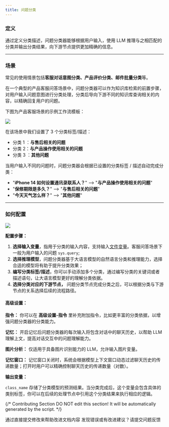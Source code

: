 ```yaml
---
title: 问题分类
---
```


### **定义**

通过定义分类描述，问题分类器能够根据用户输入，使用 LLM 推理与之相匹配的分类并输出分类结果，向下游节点提供更加精确的信息。

***

### **场景**

常见的使用情景包括**客服对话意图分类、产品评价分类、邮件批量分类**等。

在一个典型的产品客服问答场景中，问题分类器可以作为知识库检索的前置步骤，对用户输入问题意图进行分类处理，分类后导向下游不同的知识库查询相关的内容，以精确回复用户的问题。

下图为产品客服场景的示例工作流模板：

![](https://assets-docs.dify.ai/dify-enterprise-mintlify/zh_CN/guides/workflow/node/465d730a4b7eaa2005e7268a086bdd1a.png)

在该场景中我们设置了 3 个分类标签/描述：

* 分类 1 ：**与售后相关的问题**
* 分类 2：**与产品操作使用相关的问题**
* 分类 3 ：**其他问题**

当用户输入不同的问题时，问题分类器会根据已设置的分类标签 / 描述自动完成分类：

* "**iPhone 14 如何设置通讯录联系人？**" —> "**与产品操作使用相关的问题**"
* "**保修期限是多久？**" —> "**与售后相关的问题**"
* "**今天天气怎么样？**" —> "**其他问题**"

***

### 如何配置

![](https://assets-docs.dify.ai/dify-enterprise-mintlify/zh_CN/guides/workflow/node/923c4cbc6956fe8925895b812802a24b.png)

**配置步骤：**

1. **选择输入变量**，指用于分类的输入内容，支持输入[文件变量](/zh-hans/guides/workflow/variables)。客服问答场景下一般为用户输入的问题 `sys.query`;
2. **选择推理模型**，问题分类器基于大语言模型的自然语言分类和推理能力，选择合适的模型将有助于提升分类效果；
3. **编写分类标签/描述**，你可以手动添加多个分类，通过编写分类的关键词或者描述语句，让大语言模型更好的理解分类依据。
4. **选择分类对应的下游节点，** 问题分类节点完成分类之后，可以根据分类与下游节点的关系选择后续的流程路径。

#### **高级设置：**

**指令：** 你可以在 **高级设置-指令** 里补充附加指令，比如更丰富的分类依据，以增强问题分类器的分类能力。

**记忆：** 开启记忆后问题分类器的每次输入将包含对话中的聊天历史，以帮助 LLM 理解上文，提高对话交互中的问题理解能力。

**图片分析：** 仅适用于具备图片识别能力的 LLM，允许输入图片变量。

**记忆窗口：** 记忆窗口关闭时，系统会根据模型上下文窗口动态过滤聊天历史的传递数量；打开时用户可以精确控制聊天历史的传递数量（对数）。

**输出变量：**

`class_name` 存储了分类模型的预测结果。当分类完成后，这个变量会包含具体的类别标签，你可以在后续的处理节点中引用这个分类结果来执行相应的逻辑。

{/*
Contributing Section
DO NOT edit this section!
It will be automatically generated by the script.
*/}

<CardGroup cols="2">
    <Card
        title="编辑此页面"
        icon="pen-to-square"
        href="https://github.com/langgenius/dify-docs-mintlify/edit/main/zh-hans/guides/workflow/node/question-classifier.mdx"
    >
        通过直接提交修改来帮助改进文档内容
    </Card>
    <Card
        title="提交问题"
        icon="github"
        href="https://github.com/langgenius/dify-docs-mintlify/issues/new?title=文档问题%3A%20ion-classif&body=%23%23%20问题描述%0A%3C%21--%20请简要描述您发现的问题%20--%3E%0A%0A%23%23%20页面链接%0Ahttps%3A%2F%2Fgithub.com%2Flanggenius%2Fdify-docs-mintlify%2Fblob%2Fmain%2Fzh-hans/guides/workflow/node%2Fquestion-classifier.mdx%0A%0A%23%23%20建议修改%0A%3C%21--%20如果有具体的修改建议，请在此说明%20--%3E%0A%0A%3C%21--%20感谢您对文档质量的关注！%20--%3E"
    >
        发现错误或有改进建议？请提交问题反馈
    </Card>
</CardGroup>
